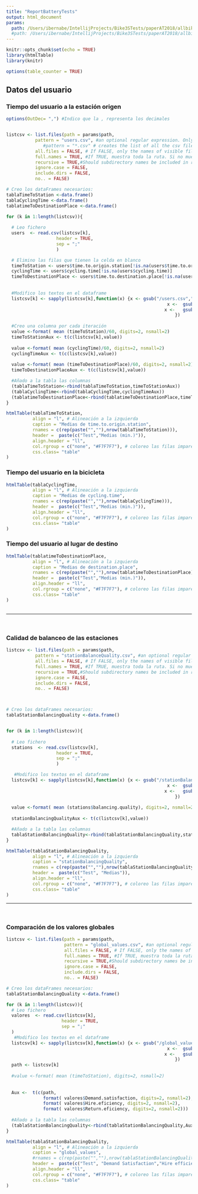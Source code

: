 ```yaml
---
title: "ReportBatteryTests"
output: html_document
params:
  path: /Users/ibernabe/IntellijProjects/Bike3STests/paperAT2018/allbikes/test/09_11_2018_13_12_15/analisis
  #path: /Users/ibernabe/IntellijProjects/Bike3STests/paperAT2018/allbikes/test/31_10_2018_12_06_41/analisis
---
```

<!-- path recibe un parametro, por defecto es: ./analisis-->


```r
knitr::opts_chunk$set(echo = TRUE)
library(htmlTable)
library(knitr)

options(table_counter = TRUE)
```


## Datos del usuario {.tabset .tabset-fade}

### Tiempo del usuario a la estación origen
```r

options(OutDec= ",") #Indico que la , representa los decimales


listcsv <- list.files(path = params$path,
           pattern = "users.csv", #an optional regular expression. Only file names which match the regular expression will be returned.
              #pattern = "*.csv" # creates the list of all the csv files in the directory
           all.files = FALSE, # If FALSE, only the names of visible files are returned. If TRUE, all file names will be returned.
           full.names = TRUE, #If TRUE, muestra toda la ruta. Si no muestra sólo el nombre de la carpeta
           recursive = TRUE,#Should subdirectory names be included in recursive listings?
           ignore.case = FALSE, 
           include.dirs = FALSE, 
           no.. = FALSE)

# Creo los dataFrames necesarios:
tablaTimeToStation <-data.frame()
tablaCyclingTime <-data.frame()
tablatimeToDestinationPlace <-data.frame()

for (k in 1:length(listcsv)){
 
  # Leo fichero
  users  <- read.csv(listcsv[k],
                   header = TRUE,
                   sep = ";"
                   )

  # Elimino las filas que tienen la celda en blanco
  timeToStation <- users$time.to.origin.station[!is.na(users$time.to.origin.station)]
  cyclingTime <- users$cycling.time[!is.na(users$cycling.time)]
  timeToDestinationPlace <- users$time.to.destination.place[!is.na(users$time.to.destination.place)]
  
  
  #Modifico los textos en el dataframe
  listcsv[k] <- sapply(listcsv[k],function(x) {x <- gsub("/users.csv","",x)
                                                             x <-  gsub(params$path,"",x)
                                                            x <-   gsub("/","",x)
                                                                })
  
  #Creo una columna por cada iteración
  value <-format( mean (timeToStation)/60, digits=2, nsmall=2)
  timeToStationAux <- t(c(listcsv[k],value))
  
  value <-format( mean (cyclingTime)/60, digits=2, nsmall=2)
  cyclingTimeAux <- t(c(listcsv[k],value))
  
  value <-format( mean (timeToDestinationPlace)/60, digits=2, nsmall=2)
  timeToDestinationPlaceAux <- t(c(listcsv[k],value))

  #Añado a la tabla las columnas
  (tablaTimeToStation<-rbind(tablaTimeToStation,timeToStationAux))
  (tablaCyclingTime<-rbind(tablaCyclingTime,cyclingTimeAux))
  (tablatimeToDestinationPlace<-rbind(tablatimeToDestinationPlace,timeToDestinationPlaceAux))
}

htmlTable(tablaTimeToStation,
          align = "l", # Alineación a la izquierda
          caption = "Medias de time.to.origin.station",
          rnames = c(rep(paste("",""),nrow(tablaTimeToStation))),
          header =  paste(c("Test","Medias (min.)")),
          align.header = "ll",
          col.rgroup = c("none", "#F7F7F7"), # coloreo las filas impares
          css.class= "table"
)

```

### Tiempo del usuario en la bicicleta
```r
htmlTable(tablaCyclingTime,
          align = "l", # Alineación a la izquierda
          caption = "Medias de cycling.time",
          rnames = c(rep(paste("",""),nrow(tablaCyclingTime))),
          header =  paste(c("Test","Medias (min.)")),
          align.header = "ll",
          col.rgroup = c("none", "#F7F7F7"), # coloreo las filas impares
          css.class= "table"
)
```

### Tiempo del usuario al lugar de destino
```r
htmlTable(tablatimeToDestinationPlace,
          align = "l", # Alineación a la izquierda
          caption = "Medias de destination.place",
          rnames = c(rep(paste("",""),nrow(tablatimeToDestinationPlace))),
          header =  paste(c("Test","Medias (min.)")),
          align.header = "ll",
          col.rgroup = c("none", "#F7F7F7"), # coloreo las filas impares
          css.class= "table"
)
```

##

<hr>
<br>

### Calidad de balanceo de las estaciones 
```r
listcsv <- list.files(path = params$path,
           pattern = "stationBalanceQuality.csv", #an optional regular expression. Only file names which match the regular expression will be returned.
           all.files = FALSE, # If FALSE, only the names of visible files are returned. If TRUE, all file names will be returned.
           full.names = TRUE, #If TRUE, muestra toda la ruta. Si no muestra sólo el nombre de la carpeta
           recursive = TRUE,#Should subdirectory names be included in recursive listings?
           ignore.case = FALSE, 
           include.dirs = FALSE, 
           no.. = FALSE)



# Creo los dataFrames necesarios:
tablaStationBalancingQuality <-data.frame()


for (k in 1:length(listcsv)){
 
  # Leo fichero
  stations  <- read.csv(listcsv[k],
                   header = TRUE,
                   sep = ";"
                   )

   #Modifico los textos en el dataframe
  listcsv[k] <- sapply(listcsv[k],function(x) {x <- gsub("/stationBalanceQuality.csv","",x)
                                                             x <-  gsub(params$path,"",x)
                                                            x <-   gsub("/","",x)
                                                                })
  
  value <-format( mean (stations$balancing.quality), digits=2, nsmall=2)
  
  stationBalancingQualityAux <- t(c(listcsv[k],value))

  #Añado a la tabla las columnas
  tablaStationBalancingQuality<-rbind(tablaStationBalancingQuality,stationBalancingQualityAux)
}

htmlTable(tablaStationBalancingQuality,
          align = "l", # Alineación a la izquierda
          caption = "stationBalancingQuality",
          rnames = c(rep(paste("",""),nrow(tablaStationBalancingQuality))),
          header =  paste(c("Test", "Medias")),
          align.header = "ll",
          col.rgroup = c("none", "#F7F7F7"), # coloreo las filas impares
          css.class= "table"
)


```

<hr>
<br>

### Comparación de los valores globales
```r

listcsv <- list.files(path = params$path,
                      pattern = "global_values.csv", #an optional regular expression. Only file names which match the regular expression will be returned.
                      all.files = FALSE, # If FALSE, only the names of visible files are returned. If TRUE, all file names will be returned.
                      full.names = TRUE, #If TRUE, muestra toda la ruta. Si no muestra sólo el nombre de la carpeta
                      recursive = TRUE,#Should subdirectory names be included in recursive listings?
                      ignore.case = FALSE, 
                      include.dirs = FALSE, 
                      no.. = FALSE)

# Creo los dataFrames necesarios:
tablaStationBalancingQuality <-data.frame()

for (k in 1:length(listcsv)){
  # Leo fichero
  valores  <- read.csv(listcsv[k],
                     header = TRUE,
                     sep = ";"
  )
   #Modifico los textos en el dataframe
  listcsv[k] <- sapply(listcsv[k],function(x) {x <- gsub("/global_values.csv","",x)
                                                             x <-  gsub(params$path,"",x)
                                                            x <-   gsub("/","",x)
                                                                })
  path <- listcsv[k]
  
  #value <-format( mean (timeToStation), digits=2, nsmall=2)
  
 
  Aux <-  t(c(path, 
              format( valores$Demand.satisfaction, digits=2, nsmall=2),
              format( valores$Hire.eficiency, digits=2, nsmall=2),
              format( valores$Return.eficiency, digits=2, nsmall=2)))
  
  #Añado a la tabla las columnas
  (tablaStationBalancingQuality<-rbind(tablaStationBalancingQuality,Aux))
}

htmlTable(tablaStationBalancingQuality,
          align = "l", # Alineación a la izquierda
          caption = "global_values",
          #rnames = c(rep(paste("",""),nrow(tablaStationBalancingQuality))),
          header =  paste(c("Test", "Demand Satisfaction","Hire efficiency", "Return efficiency")),
          align.header = "ll",
          col.rgroup = c("none", "#F7F7F7"), # coloreo las filas impares
          css.class= "table"
)
```

